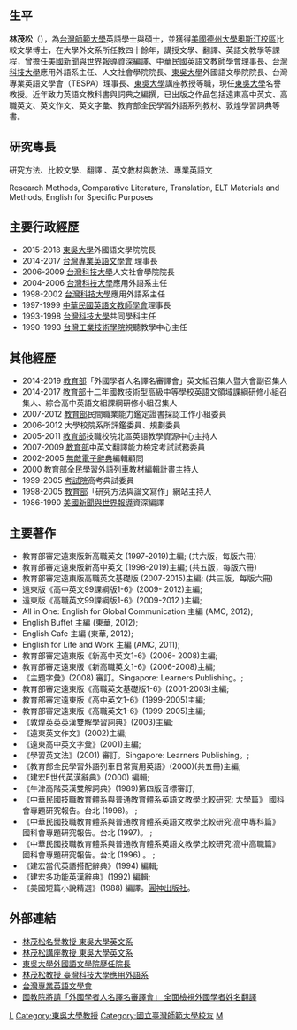 {{Infobox_officeholder
| name = 林茂松
|box_width= 
| period =
|birth_name=
| Sex = 男
|birth_date= {{birth date and age|1949|3|3}}
|birth_place= {{ROC|臺灣省}}[[嘉義縣|嘉義縣]][[東石區|東石區]][[朴子鎮|朴子鎮]][[牛挑灣_(嘉義縣)|牛挑灣村]]
|death_date=
|death_place=
| nationality ={{ROC}}
| residence =
| religion =
| spouse =
| relatives =
|educate=
*[https://www.smps.cyc.edu.tw/modules/tadnews/page.php?ncsn=17&nsn=1597 松梅國小]畢業	
*[https://www.tsjh.cyc.edu.tw/modules/tadnews/page.php?ncsn=33&nsn=19 東石中學]畢業	
*[[台灣師範大學|台灣師範大學]]英語系學士	
*[[台灣師範大學|台灣師範大學]]英語研究所碩士
*[[美國|美國]][[德克薩斯州大學奧斯汀分校|德州大學奧斯汀校區]]比較文學研究所博士
| past =
*[[花蓮高中|花蓮高中]]實習教師
*[[陸軍工兵訓練中心|工兵學校]]英文教官
*[[台灣科技大學|台灣科技大學]]外語系專任講師、副教授、教授、共同學科主任、應用外語系主任、人文社會學院院長
*[[東吳大學_(台灣)|東吳大學]]英文系專任教授 、講座教授、名譽教授、外國語文學院院長
*[[台灣大學|台灣大學]]外文系兼任教授 
*[[台灣師範大學|台灣師範大學]]英語系與翻譯研究所兼任副教授
*[[政治大學|政治大學]]英語系兼任副教授
*[[彰化師範大學|彰化師範大學]]英語系兼任教授
*[[弘光科技大學|弘光科技大學]]國際溝通英語系諮詢顧問
*[[美國新聞與世界報導|美國新聞與世界報導]]資深編譯
| work =
|awards=
}}

==生平==
'''林茂松'''（{{bd|1949年|3月3日}}），為[[台灣師範大學|台灣師範大學]]英語學士與碩士，並獲得[[美國|美國]][[德克薩斯州大學奧斯汀分校|德州大學奧斯汀校區]]比較文學博士，在大學外文系所任教四十餘年，講授文學、翻譯、英語文教學等課程，曾擔任[[美國新聞與世界報導|美國新聞與世界報導]]資深編譯、中華民國英語文教師學會理事長、[[台灣科技大學|台灣科技大學]]應用外語系主任、人文社會學院院長、[[東吳大學_(台灣)|東吳大學]]外國語文學院院長、台灣專業英語文學會（TESPA）理事長、[[東吳大學_(台灣)|東吳大學]]講座教授等職，現任[[東吳大學_(台灣)|東吳大學]]名譽教授。近年致力英語文教科書與詞典之編撰，已出版之作品包括遠東高中英文、高職英文、英文作文、英文字彙、教育部全民學習外語系列教材、敦煌學習詞典等書。

==研究專長==

研究方法、比較文學、翻譯 、英文教材與教法、專業英語文

Research Methods, Comparative Literature, Translation, ELT Materials and Methods, English for Specific Purposes

==主要行政經歷==
* 2015-2018     [[東吳大學_(台灣)|東吳大學]]外國語文學院院長
* 2014-2017     [http://www.tespa.org.tw/ 台灣專業英語文學會] {{Wayback|url=http://www.tespa.org.tw/ |date=20210119172158 }}理事長
* 2006-2009     [[台灣科技大學|台灣科技大學]]人文社會學院院長
* 2004-2006	[[台灣科技大學|台灣科技大學]]應用外語系主任
* 1998-2002 	[[台灣科技大學|台灣科技大學]]應用外語系主任
* 1997-1999 	[http://www.eta.org.tw/zh_tw/07_02_%20resources_04.html 中華民國英語文教師學會]理事長
* 1993-1998	[[台灣科技大學|台灣科技大學]]共同學科主任
* 1990-1993	[[臺灣科技大學|台灣工業技術學院]]視聽教學中心主任

==其他經歷==
* 2014-2019             [[中華民國教育部|教育部]]「外國學者人名譯名審譯會」英文組召集人暨大會副召集人
* 2014-2017	        [[中華民國教育部|教育部]]十二年國教技術型高級中等學校英語文領域課綱研修小組召集人、綜合高中英語文組課綱研修小組召集人
* 2007-2012	        [[中華民國教育部|教育部]]民間職業能力鑑定證書採認工作小組委員
* 2006-2012		大學校院系所評鑑委員、規劃委員
* 2005-2011		[[中華民國教育部|教育部]]技職校院北區英語教學資源中心主持人
* 2007-2009		[[中華民國教育部|教育部]]中英文翻譯能力檢定考試試務委員
* 2002-2005             [[無敵科技|無敵電子辭典]]編輯顧問
* 2000			[[中華民國教育部|教育部]]全民學習外語列車教材編輯計畫主持人
* 1999-2005		[[考試院|考試院]]高考典試委員
* 1998-2005		[[中華民國教育部|教育部]]「研究方法與論文寫作」網站主持人
* 1986-1990		[[美國新聞與世界報導|美國新聞與世界報導]]資深編譯

==主要著作==
* 教育部審定遠東版新高職英文 (1997-2019)主編; (共六版，每版六冊）
* 教育部審定遠東版新高中英文 (1998-2019)主編; (共五版，每版六冊）
* 教育部審定遠東版高職英文基礎版 (2007-2015)主編; (共三版，每版六冊)
* 遠東版《高中英文99課綱版1-6》(2009- 2012)主編; 
* 遠東版《高職英文99課綱版1-6》(2009-2012 )主編; 
* All in One: English for Global Communication 主編 (AMC, 2012); 
* English Buffet 主編 (東華, 2012); 
* English Cafe 主編 (東華, 2012); 
* English for Life and Work 主編 (AMC, 2011); 
* 教育部審定遠東版《新高中英文1-6》(2006- 2008)主編;
* 教育部審定遠東版《新高職英文1-6》(2006-2008)主編;
* 《主題字彙》(2008) 審訂。Singapore: Learners Publishing。;
* 教育部審定遠東版《高職英文基礎版1-6》(2001-2003)主編;
* 教育部審定遠東版《高中英文1-6》(1999-2005)主編;
* 教育部審定遠東版《高職英文1-6》(1999-2005)主編;
* 《敦煌英英英漢雙解學習詞典》(2003)主編;
* 《遠東英文作文》(2002)主編;
* 《遠東高中英文字彙》(2001)主編;
* 《學習英文法》(2001) 審訂。Singapore: Learners Publishing。;
* 《教育部全民學習外語列車日常實用英語》(2000)(共五冊)主編;
* 《建宏E世代英漢辭典》(2000) 編輯;
* 《牛津高階英漢雙解詞典》(1989)第四版音標審訂;
* 《中華民國技職教育體系與普通教育體系英語文教學比較研究: 大學篇》 國科會專題研究報告。台北 (1998)。 ;
* 《中華民國技職教育體系與普通教育體系英語文教學比較研究:高中專科篇》 國科會專題研究報告。台北 (1997)。 ;
* 《中華民國技職教育體系與普通教育體系英語文教學比較研究:高中高職篇》 國科會專題研究報告。台北 (1996) 。 ;
* 《建宏當代英語搭配辭典》(1994) 編輯;
* 《建宏多功能英漢辭典》(1992) 編輯;
* 《美國短篇小說精選》(1988) 編譯。[[圓神出版社|圓神出版社]]。

==外部連結==
*[http://english.scu.edu.tw/?page_id=2133 林茂松名譽教授 東吳大學英文系] {{Wayback|url=http://english.scu.edu.tw/?page_id=2133 |date=20210907101812 }}
*[https://web.archive.org/web/20190215050903/http://english.scu.edu.tw/index.php/zh-TW/faculty-and-staff/full-time-faculty/14-prof-lin-mao-sung 林茂松講座教授 東吳大學英文系]
*[http://web-ch.scu.edu.tw/foreign/web_page/5642 東吳大學外國語文學院歷任院長] {{Wayback|url=http://web-ch.scu.edu.tw/foreign/web_page/5642 |date=20201130103608 }}
*[http://www.kungih.com.tw/images/Mino@pixnet/websites/afl/teachers/Mao-Sung.htm 林茂松教授 臺灣科技大學應用外語系] {{Wayback|url=http://www.kungih.com.tw/images/Mino@pixnet/websites/afl/teachers/Mao-Sung.htm |date=20190215050555 }}
*[http://www.tespa.org.tw/ 台灣專業英語文學會] {{Wayback|url=http://www.tespa.org.tw/ |date=20210119172158 }}
*[https://epaper.edu.tw/news.aspx?news_sn=61098 國教院將請「外國學者人名譯名審譯會」 全面檢視外國學者姓名翻譯] {{Wayback|url=https://epaper.edu.tw/news.aspx?news_sn=61098 |date=20191007022837 }}


[[Category:台灣語言學家|L]]
[[Category:東吳大學教授|Category:東吳大學教授]]
[[Category:國立臺灣師範大學校友|Category:國立臺灣師範大學校友]]
[[Category:林姓|M]]